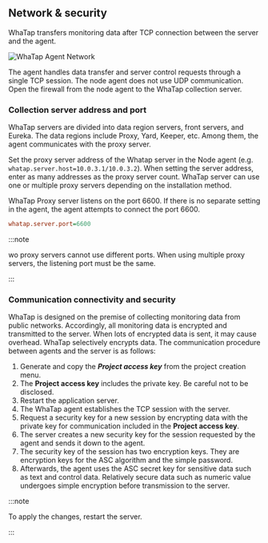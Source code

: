 ## Network & security

WhaTap transfers monitoring data after TCP connection between the server and the agent.

![WhaTap Agent Network](https://img.whatap.io/media/agent_node/agent_net.png)

The agent handles data transfer and server control requests through a single TCP session. The node agent does not use UDP communication. Open the firewall from the node agent to the WhaTap collection server.

### Collection server address and port

WhaTap servers are divided into data region servers, front servers, and Eureka. The data regions include Proxy, Yard, Keeper, etc. Among them, the agent communicates with the proxy server.

Set the proxy server address of the Whatap server in the Node agent (e.g. `whatap.server.host=10.0.3.1/10.0.3.2`). When setting the server address, enter as many addresses as the proxy server count. WhaTap server can use one or multiple proxy servers depending on the installation method.

WhaTap Proxy server listens on the port 6600. If there is no separate setting in the agent, the agent attempts to connect the port 6600.

```ini title='whatap.conf'
whatap.server.port=6600
```

:::note

wo proxy servers cannot use different ports. When using multiple proxy servers, the listening port must be the same.

:::

### Communication connectivity and security

WhaTap is designed on the premise of collecting monitoring data from public networks. Accordingly, all monitoring data is encrypted and transmitted to the server. When lots of encrypted data is sent, it may cause overhead. WhaTap selectively encrypts data. The communication procedure between agents and the server is as follows:

1.  Generate and copy the **_Project access key_** from the project creation menu.
2.  The **Project access key** includes the private key. Be careful not to be disclosed.
3.  Restart the application server.
4.  The WhaTap agent establishes the TCP session with the server.
5.  Request a security key for a new session by encrypting data with the private key for communication included in the **Project access key**.
6.  The server creates a new security key for the session requested by the agent and sends it down to the agent.
7.  The security key of the session has two encryption keys. They are encryption keys for the ASC algorithm and the simple password.
8.  Afterwards, the agent uses the ASC secret key for sensitive data such as text and control data. Relatively secure data such as numeric value undergoes simple encryption before transmission to the server.

:::note

To apply the changes, restart the server.

:::

